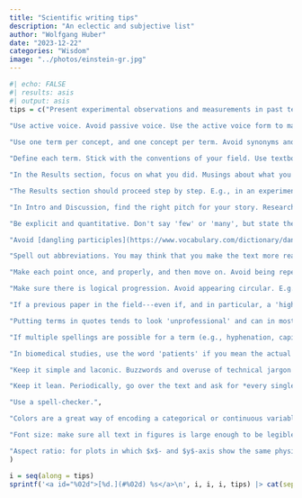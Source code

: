 ```yaml
---
title: "Scientific writing tips"
description: "An eclectic and subjective list"
author: "Wolfgang Huber"
date: "2023-12-22"
categories: "Wisdom"
image: "../photos/einstein-gr.jpg"
---
```


```r
#| echo: FALSE
#| results: asis
#| output: asis 
tips = c("Present experimental observations and measurements in past tense. Use present tense for presuppositions, interpretations and conclusions. The statements in past tense are the real, hard substance, the novelty of a research paper.", 
         
"Use active voice. Avoid passive voice. Use the active voice form to make it clear what you did, what others did, or what already pre-existed from your previously reported work.",

"Use one term per concept, and one concept per term. Avoid synonyms and lexical variation, as these adds unnecessary mental load on the reader ('Do they really mean the same? Or do they mean to leave room for some subtle distinction?'). Similarly, do not overload the same word with multiple meanings. An example is using the same word for measured data, and for their intended interpretation. E.g., in RNA-seq, you may have collected for each gene the number of matching sequencing reads, and want it to mean the gene product's level of activity. They are (hopefully) related. But they are not the same. It is part of the scientific approach to care about such distinctions. (Good scientists also know when it's fine to gloss over, so they can move on with the narrative rather than burdening everyone with pedantry.)",

"Define each term. Stick with the conventions of your field. Use textbooks, reviews, or at least Wikipedia, if possible, provide the reference that contains the standard definition. Have a very good reason if you make up your own definitions. In either case, try to keep your paper self-contained and provide the definition in your text. If you want to use fancy sounding words and technical terms, make sure you really understand their meaning, and that it is what you want. Google and dictionaries are your friends.",

"In the Results section, focus on what you did. Musings about what you or someone could have done instead, or why you didn't, are (if at all) for Intro or Discussion.",

"The Results section should proceed step by step. E.g., in an experimental omics paper, from sample acquisition, to choice of measurement technology, to specific protocol used, to specs of the data generated (e.g. number of reads, alignment, quality filters). Then, state the biological questions you asked, how you translated each into a statistical procedure, a visualization and a numerical summary, and how you interpret the result. Always step by step. Such that each intermediate step or result is explained before it is used by another step. Use short, simple sentences, and plain language ('Hemingway style').",

"In Intro and Discussion, find the right pitch for your story. Research happens in the grey zone between the well-known and the totally unknown. Make sure you describe your situation, i.e., what has been known, and what used to be unknown, or controversial, but now is not, thanks to you. Make sure you find the right framing. It is rarely necessary to paint the scientific background starting with Darwin in the 1860s or the invention of digital computers, but it is also helpful to give a wide enough background for a target audience that has not been completely immersed in the topic for the last three years.",

"Be explicit and quantitative. Don't say 'few' or 'many', but state the numbers and/or fractions quantitatively. Avoid most adjectives (e.g., high, good, efficient) and adverbs (e.g., fast). Instead, state the relevant physical quantities (e.g., speed, length, time interval) or numerical metrics (e.g., percent overlap, confusion table). Adverbs and adjectives are rarely needed in Results and Methods sections of papers. There is some room for them in Intro and Discussion sections, or in reviews.",

"Avoid [dangling participles](https://www.vocabulary.com/dictionary/dangling%20participle). Even if the intended meaning is clear. You may think you sound sophisticated, but it undermines you. Similarly for dangling pronouns.",

"Spell out abbreviations. You may think that you make the text more readable by shortening it. The opposite is the case. Many readers do not read the paper linearly from beginning to end, and instead jump around or start in the middle. Even if you think a certain abbreviation is obvious, you will be surprised by how many readers you lose with it.",

"Make each point once, and properly, and then move on. Avoid being repetitive. For instance, state the objective of the work, or of a particular portion of it, clearly and explicitly at the outset, and then just get on with describing the steps, and results. Do not keep repeating the motives, or a previous result.",

"Make sure there is logical progression. Avoid appearing circular. E.g., you can start a paragraph with stating a conclusion, and then provide your logical, fact-based argument for it, based on your premises and data. Or, start with the premises, and then go through the logical steps of data analysis to arrive at a conclusion. But do not put the conclusion, or the premises, both at the start and end of a paragraph. The reader will likely end up being puzzled about what was actually achieved.",

"If a previous paper in the field---even if, and in particular, a 'high impact' one--- used sloppy terminology or sloppy thinking, don't just uncritically regurgitate it. Improve, or at least take a stand. In science, we're not paid to be sheep following the herd, but to be better than others.",

"Putting terms in quotes tends to look 'unprofessional' and can in most cases be avoided by being careful about the choice of words.",

"If multiple spellings are possible for a term (e.g., hyphenation, capitalization), pick one and stick with it.",

"In biomedical studies, use the word 'patients' if you mean the actual people, i.e., human beings with life histories, families, feelings. Use another word if you are just referring to blood samples or tissue biopsies.",

"Keep it simple and laconic. Buzzwords and overuse of technical jargon sound pompous and undermine you.",

"Keep it lean. Periodically, go over the text and ask for *every single word* whether it is necessary. Does it carry new and relevant information? If not, remove it. E.g., prune for occurences of phrases of the form 'To achieve *X*, we did *(different word for X)*'. Don't say 'X represents Y' when it's just 'X is Y'. Doing so exposes you as careless of logical thinking.",

"Use a spell-checker.",

"Colors are a great way of encoding a categorical or continuous variable in your data. Choose the color map carefully. There is [good advice on this on the internet](https://ggplot2-book.org/scales-colour). If your paper has multiple plots mentioning the same variable, make sure the color map is the same. Similarly, use distinct color maps for different variables.",

"Font size: make sure all text in figures is large enough to be legible. Avoid clutter and repetition. Make choice of font, font style and sizes consistent across figure panels and figures. In practice, this is surprisingly hard.",

"Aspect ratio: for plots in which $x$- and $y$-axis show the same physical or conceptual units, make sure the aspect ratio is consistent, i.e., usually 1:1."
)

i = seq(along = tips)
sprintf('<a id="%02d">[%d.](#%02d) %s</a>\n', i, i, i, tips) |> cat(sep="\n")
```


